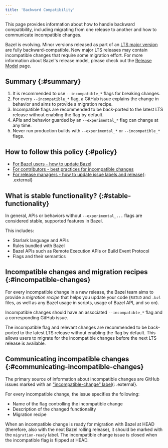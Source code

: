 ```yaml
---
title: 'Backward Compatibility'
---
```


This page provides information about how to handle backward compatibility,
including migrating from one release to another and how to communicate
incompatible changes.

Bazel is evolving. Minor versions released as part of an [LTS major
version](/release#bazel-versioning) are fully backward-compatible. New major LTS
releases may contain incompatible changes that require some migration effort.
For more information about Bazel's release model, please check out the [Release
Model](/release) page.

## Summary {:#summary}

1.  It is recommended to use `--incompatible_*` flags for breaking changes.
1.  For every `--incompatible_*` flag, a GitHub issue explains the change in
    behavior and aims to provide a migration recipe.
1.  Incompatible flags are recommended to be back-ported to the latest LTS
    release without enabling the flag by default.
1.  APIs and behavior guarded by an `--experimental_*` flag can change at any
    time.
1.  Never run production builds with `--experimental_*` or `--incompatible_*`
    flags.

## How to follow this policy {:#policy}

*   [For Bazel users - how to update Bazel](/versions/8.1.0/install/bazelisk)
*   [For contributors - best practices for incompatible changes](/versions/8.1.0/contribute/breaking-changes)
*   [For release managers - how to update issue labels and release](https://github.com/bazelbuild/continuous-integration/tree/master/docs/release-playbook.%6D%64){: .external}

## What is stable functionality? {:#stable-functionality}

In general, APIs or behaviors without `--experimental_...` flags are considered
stable, supported features in Bazel.

This includes:

*   Starlark language and APIs
*   Rules bundled with Bazel
*   Bazel APIs such as Remote Execution APIs or Build Event Protocol
*   Flags and their semantics

## Incompatible changes and migration recipes {:#incompatible-changes}

For every incompatible change in a new release, the Bazel team aims to provide a
_migration recipe_ that helps you update your code (`BUILD` and `.bzl` files, as
well as any Bazel usage in scripts, usage of Bazel API, and so on).

Incompatible changes should have an associated `--incompatible_*` flag and a
corresponding GitHub issue.

The incompatible flag and relevant changes are recommended to be back-ported to
the latest LTS release without enabling the flag by default. This allows users
to migrate for the incompatible changes before the next LTS release is
available.

## Communicating incompatible changes {:#communicating-incompatible-changes}

The primary source of information about incompatible changes are GitHub issues
marked with an ["incompatible-change"
label](https://github.com/bazelbuild/bazel/issues?q=label%3Aincompatible-change){: .external}.

For every incompatible change, the issue specifies the following:

*   Name of the flag controlling the incompatible change
*   Description of the changed functionality
*   Migration recipe

When an incompatible change is ready for migration with Bazel at HEAD
(therefore, also with the next Bazel rolling release), it should be marked with
the `migration-ready` label. The incompatible change issue is closed when the
incompatible flag is flipped at HEAD.
